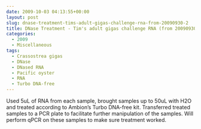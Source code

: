 ```yaml
---
date: 2009-10-03 04:13:55+00:00
layout: post
slug: dnase-treatment-tims-adult-gigas-challenge-rna-from-20090930-2
title: DNase Treatment - Tim's adult gigas challenge RNA (from 20090930)
categories:
  - 2009
  - Miscellaneous
tags:
  - Crassostrea gigas
  - DNase
  - DNased RNA
  - Pacific oyster
  - RNA
  - Turbo DNA-free
---
```


Used 5uL of RNA from each sample, brought samples up to 50uL with H2O and treated according to Ambion's Turbo DNA-free kit. Transferred treated samples to a PCR plate to facilitate further manipulation of the samples. Will perform qPCR on these samples to make sure treatment worked.
